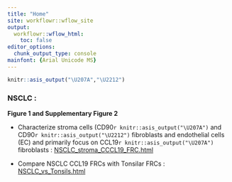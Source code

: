 ```yaml
---
title: "Home"
site: workflowr::wflow_site
output:
  workflowr::wflow_html:
    toc: false
editor_options:
  chunk_output_type: console
mainfont: {Arial Unicode MS}
---
```


```r
knitr::asis_output("\U207A","\U2212")
```

### **NSCLC** : 

**Figure 1 and Supplementary Figure 2**

* Characterize stroma cells (CD90`r knitr::asis_output("\U207A")` and CD90`r knitr::asis_output("\U2212")` fibroblasts and endothelial cells (EC) and primarily focus on CCL19`r knitr::asis_output("\U207A")` fibroblasts : [NSCLC_stroma_CCCL19_FRC.html](NSCLC_stroma_CCCL19_FRC.html)  

* Compare NSCLC CCL19 FRCs with Tonsilar FRCs :
[NSCLC_vs_Tonsils.html](NSCLC_vs_Tonsils.html)